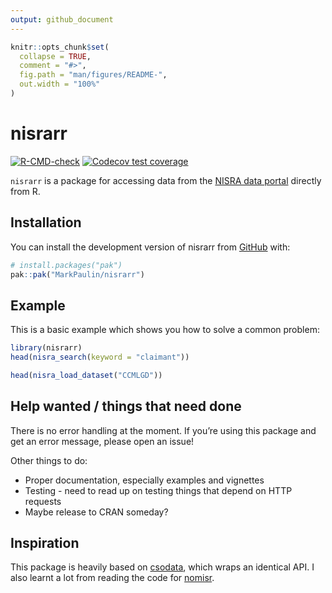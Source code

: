 ```yaml
---
output: github_document
---
```


<!-- README.md is generated from README.Rmd. Please edit that file -->

```r
knitr::opts_chunk$set(
  collapse = TRUE,
  comment = "#>",
  fig.path = "man/figures/README-",
  out.width = "100%"
)
```

# nisrarr

<!-- badges: start -->
[![R-CMD-check](https://github.com/MarkPaulin/nisrarr/actions/workflows/R-CMD-check.yaml/badge.svg)](https://github.com/MarkPaulin/nisrarr/actions/workflows/R-CMD-check.yaml)
[![Codecov test coverage](https://codecov.io/gh/MarkPaulin/nisrarr/graph/badge.svg)](https://app.codecov.io/gh/MarkPaulin/nisrarr)
<!-- badges: end -->

`nisrarr` is a package for accessing data from the [NISRA data portal](https://data.nisra.gov.uk) directly from R.

## Installation

You can install the development version of nisrarr from [GitHub](https://github.com/) with:

``` r
# install.packages("pak")
pak::pak("MarkPaulin/nisrarr")
```

## Example

This is a basic example which shows you how to solve a common problem:

``` r
library(nisrarr)
head(nisra_search(keyword = "claimant"))
```

``` r
head(nisra_load_dataset("CCMLGD"))
```

## Help wanted / things that need done

There is no error handling at the moment. If you're using this package and get an error message, please open an issue!

Other things to do:

- Proper documentation, especially examples and vignettes
- Testing - need to read up on testing things that depend on HTTP requests
- Maybe release to CRAN someday?

## Inspiration

This package is heavily based on [csodata](https://github.com/CSOIreland/csodata), which wraps an identical API. I also learnt a lot from reading the code for [nomisr](https://github.com/ropensci/nomisr).

